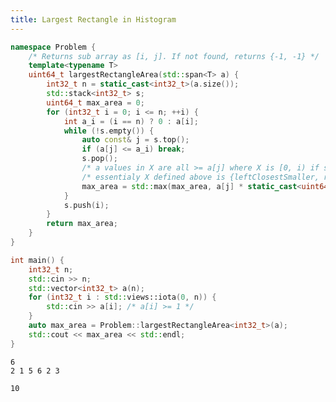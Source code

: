 ```yaml
---
title: Largest Rectangle in Histogram
---
```




<Tabs>
<TabItem value="Code">

```cpp title="Problem :: largestRectangleArea" {16}
namespace Problem {
    /* Returns sub array as [i, j]. If not found, returns {-1, -1} */
    template<typename T>
    uint64_t largestRectangleArea(std::span<T> a) {
        int32_t n = static_cast<int32_t>(a.size());
        std::stack<int32_t> s;
        uint64_t max_area = 0;
        for (int32_t i = 0; i <= n; ++i) {
            int a_i = (i == n) ? 0 : a[i];
            while (!s.empty()) {
                auto const& j = s.top();
                if (a[j] <= a_i) break;
                s.pop();
                /* a values in X are all >= a[j] where X is [0, i) if s is empty else (s.top(), i)  */
                /* essentialy X defined above is {leftClosestSmaller, rightClosestSmaller} for index j */
                max_area = std::max(max_area, a[j] * static_cast<uint64_t>(s.empty() ? i : i - s.top() - 1));
            }
            s.push(i);
        }
        return max_area;
    }
}
```

</TabItem>
<TabItem value="Verify">
<div class="verify-tab">
<div class="verify">

```cpp title="Verification"
int main() {
    int32_t n;
    std::cin >> n;
    std::vector<int32_t> a(n);
    for (int32_t i : std::views::iota(0, n)) {
        std::cin >> a[i]; /* a[i] >= 1 */
    }
    auto max_area = Problem::largestRectangleArea<int32_t>(a);
    std::cout << max_area << std::endl;
}
```

</div>
<div class="input">

```text title="Input"
6
2 1 5 6 2 3
```

</div>
<div class="output">

```text title="Output"
10
```

</div>
</div>
</TabItem>
</Tabs>